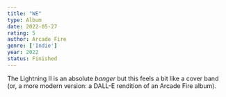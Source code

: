 ```yaml
---
title: "WE"
type: Album
date: 2022-05-27
rating: 5
author: Arcade Fire
genre: ['Indie']
year: 2022
status: Finished
---
```


The Lightning II is an absolute _banger_ but this feels a bit like a cover band (or, a more modern version: a DALL-E rendition of an Arcade Fire album).
